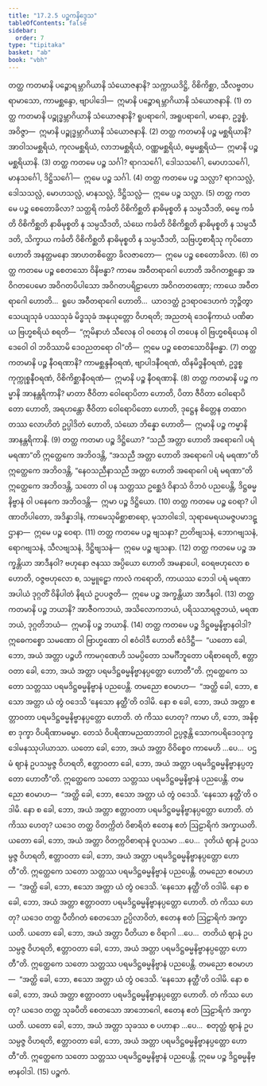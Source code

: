 ```yaml
---
title: "17.2.5 ပဉ္စကနိဒ္ဒေသ"
tableOfContents: false
sidebar:
  order: 7
type: "tipitaka"
basket: "ab"
book: "vbh"
---
```



<DynamicBreadcrumb />

<Division number="940" book="vbh">

<Paragraph number="2842" book="vbh">
တတ္ထ ကတမာနိ ပဉ္စောရမ္ဘာဂိယာနိ သံယောဇနာနိ? သက္ကာယဒိဋ္ဌိ, ဝိစိကိစ္ဆာ, သီလဗ္ဗတပရာမာသော, ကာမစ္ဆန္ဒော, ဗျာပါဒေါ—  ဣမာနိ ပဉ္စောရမ္ဘာဂိယာနိ သံယောဇနာနိ. (1)
</Paragraph>

<Paragraph number="2843" book="vbh">
တတ္ထ ကတမာနိ ပဉ္စုဒ္ဓမ္ဘာဂိယာနိ သံယောဇနာနိ? ရူပရာဂေါ, အရူပရာဂေါ, မာနော, ဥဒ္ဓစ္စံ, အဝိဇ္ဇာ—  ဣမာနိ ပဉ္စုဒ္ဓမ္ဘာဂိယာနိ သံယောဇနာနိ. (2)
</Paragraph>

<Paragraph number="2844" book="vbh">
တတ္ထ ကတမာနိ ပဉ္စ မစ္ဆရိယာနိ? အာဝါသမစ္ဆရိယံ, ကုလမစ္ဆရိယံ, လာဘမစ္ဆရိယံ, ဝဏ္ဏမစ္ဆရိယံ, ဓမ္မမစ္ဆရိယံ—  ဣမာနိ ပဉ္စ မစ္ဆရိယာနိ. (3)
</Paragraph>

<Paragraph number="2845" book="vbh">
တတ္ထ ကတမေ ပဉ္စ သင်္ဂါ? ရာဂသင်္ဂေါ, ဒေါသသင်္ဂေါ, မောဟသင်္ဂေါ, မာနသင်္ဂေါ, ဒိဋ္ဌိသင်္ဂေါ—  ဣမေ ပဉ္စ သင်္ဂါ. (4)
</Paragraph>

<Paragraph number="2846" book="vbh">
တတ္ထ ကတမေ ပဉ္စ သလ္လာ? ရာဂသလ္လံ, ဒေါသသလ္လံ, မောဟသလ္လံ, မာနသလ္လံ, ဒိဋ္ဌိသလ္လံ—  ဣမေ ပဉ္စ သလ္လာ. (5)
</Paragraph>

</Division>
<Division number="941" book="vbh">

<Paragraph number="2847" book="vbh">
တတ္ထ ကတမေ ပဉ္စ စေတောခိလာ? သတ္ထရိ ကင်္ခတိ ဝိစိကိစ္ဆတိ နာဓိမုစ္စတိ န သမ္ပသီဒတိ, ဓမ္မေ ကင်္ခတိ ဝိစိကိစ္ဆတိ နာဓိမုစ္စတိ န သမ္ပသီဒတိ, သံဃေ ကင်္ခတိ ဝိစိကိစ္ဆတိ နာဓိမုစ္စတိ န သမ္ပသီဒတိ, သိက္ခာယ ကင်္ခတိ ဝိစိကိစ္ဆတိ နာဓိမုစ္စတိ န သမ္ပသီဒတိ, သဗြဟ္မစာရီသု ကုပိတော ဟောတိ အနတ္တမနော အာဟတစိတ္တော ခိလဇာတော—  ဣမေ ပဉ္စ စေတောခိလာ. (6)
</Paragraph>

<Paragraph number="2848" book="vbh">
တတ္ထ ကတမေ ပဉ္စ စေတသော ဝိနိဗန္ဓာ? ကာမေ အဝီတရာဂေါ ဟောတိ အဝိဂတစ္ဆန္ဒော အဝိဂတပေမော အဝိဂတပိပါသော အဝိဂတပရိဠာဟော အဝိဂတတဏှော; ကာယေ အဝီတရာဂေါ ဟောတိ…  ရူပေ အဝီတရာဂေါ ဟောတိ…  ယာဝဒတ္ထံ ဥဒရာဝဒေဟကံ ဘုဉ္ဇိတွာ သေယျသုခံ ပဿသုခံ မိဒ္ဓသုခံ အနုယုတ္တော ဝိဟရတိ; အညတရံ ဒေဝနိကာယံ ပဏိဓာယ ဗြဟ္မစရိယံ စရတိ—  “ဣမိနာဟံ သီလေန ဝါ ဝတေန ဝါ တပေန ဝါ ဗြဟ္မစရိယေန ဝါ ဒေဝေါ ဝါ ဘဝိဿာမိ ဒေဝညတရော ဝါ”တိ—  ဣမေ ပဉ္စ စေတသောဝိနိဗန္ဓာ. (7)
</Paragraph>

<Paragraph number="2849" book="vbh">
တတ္ထ ကတမာနိ ပဉ္စ နီဝရဏာနိ? ကာမစ္ဆန္ဒနီဝရဏံ, ဗျာပါဒနီဝရဏံ, ထိနမိဒ္ဓနီဝရဏံ, ဥဒ္ဓစ္စကုက္ကုစ္စနီဝရဏံ, ဝိစိကိစ္ဆာနီဝရဏံ—  ဣမာနိ ပဉ္စ နီဝရဏာနိ. (8)
</Paragraph>

<Paragraph number="2850" book="vbh">
တတ္ထ ကတမာနိ ပဉ္စ ကမ္မာနိ အာနန္တရိကာနိ? မာတာ ဇီဝိတာ ဝေါရောပိတာ ဟောတိ, ပိတာ ဇီဝိတာ ဝေါရောပိတော ဟောတိ, အရဟန္တော ဇီဝိတာ ဝေါရောပိတော ဟောတိ, ဒုဋ္ဌေန စိတ္တေန တထာဂတဿ လောဟိတံ ဥပ္ပါဒိတံ ဟောတိ, သံဃော ဘိန္နော ဟောတိ—  ဣမာနိ ပဉ္စ ကမ္မာနိ အာနန္တရိကာနိ. (9)
</Paragraph>

<Paragraph number="2851" book="vbh">
တတ္ထ ကတမာ ပဉ္စ ဒိဋ္ဌိယော? “သညီ အတ္တာ ဟောတိ အရောဂေါ ပရံ မရဏာ”တိ ဣတ္ထေကေ အဘိဝဒန္တိ, “အသညီ အတ္တာ ဟောတိ အရောဂေါ ပရံ မရဏာ”တိ ဣတ္ထေကေ အဘိဝဒန္တိ, “နေဝသညီနာသညီ အတ္တာ ဟောတိ အရောဂေါ ပရံ မရဏာ”တိ ဣတ္ထေကေ အဘိဝဒန္တိ, သတော ဝါ ပန သတ္တဿ ဥစ္ဆေဒံ ဝိနာသံ ဝိဘဝံ ပညပေန္တိ, ဒိဋ္ဌဓမ္မနိဗ္ဗာနံ ဝါ ပနေကေ အဘိဝဒန္တိ—  ဣမာ ပဉ္စ ဒိဋ္ဌိယော. (10)
</Paragraph>

</Division>
<Division number="942" book="vbh">

<Paragraph number="2852" book="vbh">
တတ္ထ ကတမေ ပဉ္စ ဝေရာ? ပါဏာတိပါတော, အဒိန္နာဒါနံ, ကာမေသုမိစ္ဆာစာရော, မုသာဝါဒေါ, သုရာမေရယမဇ္ဇပမာဒဋ္ဌာနာ—  ဣမေ ပဉ္စ ဝေရာ. (11)
</Paragraph>

<Paragraph number="2853" book="vbh">
တတ္ထ ကတမေ ပဉ္စ ဗျသနာ? ဉာတိဗျသနံ, ဘောဂဗျသနံ, ရောဂဗျသနံ, သီလဗျသနံ, ဒိဋ္ဌိဗျသနံ—  ဣမေ ပဉ္စ ဗျသနာ. (12)
</Paragraph>

<Paragraph number="2854" book="vbh">
တတ္ထ ကတမေ ပဉ္စ အက္ခန္တိယာ အာဒီနဝါ? ဗဟုနော ဇနဿ အပ္ပိယော ဟောတိ အမနာပေါ, ဝေရဗဟုလော စ ဟောတိ, ဝဇ္ဇဗဟုလော စ, သမ္မူဠှော ကာလံ ကရောတိ, ကာယဿ ဘေဒါ ပရံ မရဏာ အပါယံ ဒုဂ္ဂတိံ ဝိနိပါတံ နိရယံ ဥပပဇ္ဇတိ—  ဣမေ ပဉ္စ အက္ခန္တိယာ အာဒီနဝါ. (13)
</Paragraph>

<Paragraph number="2855" book="vbh">
တတ္ထ ကတမာနိ ပဉ္စ ဘယာနိ? အာဇီဝကဘယံ, အသိလောကဘယံ, ပရိသသာရဇ္ဇဘယံ, မရဏဘယံ, ဒုဂ္ဂတိဘယံ—  ဣမာနိ ပဉ္စ ဘယာနိ. (14)
</Paragraph>

</Division>
<Division number="943" book="vbh">

<Paragraph number="2856" book="vbh">
တတ္ထ ကတမေ ပဉ္စ ဒိဋ္ဌဓမ္မနိဗ္ဗာနဝါဒါ? ဣဓေကစ္စော သမဏော ဝါ ဗြာဟ္မဏော ဝါ ဧဝံဝါဒီ ဟောတိ ဧဝံဒိဋ္ဌီ—  “ယတော ခေါ, ဘော, အယံ အတ္တာ ပဉ္စဟိ ကာမဂုဏေဟိ သမပ္ပိတော သမင်္ဂီဘူတော ပရိစာရေတိ, ဧတ္တာဝတာ ခေါ, ဘော, အယံ အတ္တာ ပရမဒိဋ္ဌဓမ္မနိဗ္ဗာနပ္ပတ္တော ဟောတီ”တိ. ဣတ္ထေကေ သတော သတ္တဿ ပရမဒိဋ္ဌဓမ္မနိဗ္ဗာနံ ပညပေန္တိ.
</Paragraph>

<Paragraph number="2857" book="vbh">
တမညော ဧဝမာဟ—  “အတ္ထိ ခေါ, ဘော, ဧသော အတ္တာ ယံ တွံ ဝဒေသိ ‘နေသော နတ္ထီ’တိ ဝဒါမိ. နော စ ခေါ, ဘော, အယံ အတ္တာ ဧတ္တာဝတာ ပရမဒိဋ္ဌဓမ္မနိဗ္ဗာနပ္ပတ္တော ဟောတိ. တံ ကိဿ ဟေတု? ကာမာ ဟိ, ဘော, အနိစ္စာ ဒုက္ခာ ဝိပရိဏာမဓမ္မာ. တေသံ ဝိပရိဏာမညထာဘာဝါ ဥပ္ပဇ္ဇန္တိ သောကပရိဒေဝဒုက္ခဒေါမနဿုပါယာသာ. ယတော ခေါ, ဘော, အယံ အတ္တာ ဝိဝိစ္စေဝ ကာမေဟိ …ပေ…  ပဌမံ ဈာနံ ဥပသမ္ပဇ္ဇ ဝိဟရတိ, ဧတ္တာဝတာ ခေါ, ဘော, အယံ အတ္တာ ပရမဒိဋ္ဌဓမ္မနိဗ္ဗာနပ္ပတ္တော ဟောတီ”တိ. ဣတ္ထေကေ သတော သတ္တဿ ပရမဒိဋ္ဌဓမ္မနိဗ္ဗာနံ ပညပေန္တိ.
</Paragraph>

<Paragraph number="2858" book="vbh">
တမညော ဧဝမာဟ—  “အတ္ထိ ခေါ, ဘော, ဧသော အတ္တာ ယံ တွံ ဝဒေသိ. ‘နေသော နတ္ထီ’တိ ဝဒါမိ. နော စ ခေါ, ဘော, အယံ အတ္တာ ဧတ္တာဝတာ ပရမဒိဋ္ဌဓမ္မနိဗ္ဗာနပ္ပတ္တော ဟောတိ. တံ ကိဿ ဟေတု? ယဒေဝ တတ္ထ ဝိတက္ကိတံ ဝိစာရိတံ ဧတေန ဧတံ ဩဠာရိကံ အက္ခာယတိ. ယတော ခေါ, ဘော, အယံ အတ္တာ ဝိတက္ကဝိစာရာနံ ဝူပသမာ …ပေ…  ဒုတိယံ ဈာနံ ဥပသမ္ပဇ္ဇ ဝိဟရတိ, ဧတ္တာဝတာ ခေါ, ဘော, အယံ အတ္တာ ပရမဒိဋ္ဌဓမ္မနိဗ္ဗာနပ္ပတ္တော ဟောတီ”တိ. ဣတ္ထေကေ သတော သတ္တဿ ပရမဒိဋ္ဌဓမ္မနိဗ္ဗာနံ ပညပေန္တိ.
</Paragraph>

<Paragraph number="2859" book="vbh">
တမညော ဧဝမာဟ—  “အတ္ထိ ခေါ, ဘော, ဧသော အတ္တာ ယံ တွံ ဝဒေသိ. ‘နေသော နတ္ထီ’တိ ဝဒါမိ. နော စ ခေါ, ဘော, အယံ အတ္တာ ဧတ္တာဝတာ ပရမဒိဋ္ဌဓမ္မနိဗ္ဗာနပ္ပတ္တော ဟောတိ. တံ ကိဿ ဟေတု? ယဒေဝ တတ္ထ ပီတိဂတံ စေတသော ဥပ္ပိလာဝိတံ, ဧတေန ဧတံ ဩဠာရိကံ အက္ခာယတိ. ယတော ခေါ, ဘော, အယံ အတ္တာ ပီတိယာ စ ဝိရာဂါ …ပေ…  တတိယံ ဈာနံ ဥပသမ္ပဇ္ဇ ဝိဟရတိ, ဧတ္တာဝတာ ခေါ, ဘော, အယံ အတ္တာ ပရမဒိဋ္ဌဓမ္မနိဗ္ဗာနပ္ပတ္တော ဟောတီ”တိ. ဣတ္ထေကေ သတော သတ္တဿ ပရမဒိဋ္ဌဓမ္မနိဗ္ဗာနံ ပညပေန္တိ.
</Paragraph>

<Paragraph number="2860" book="vbh">
တမညော ဧဝမာဟ—  “အတ္ထိ ခေါ, ဘော, ဧသော အတ္တာ ယံ တွံ ဝဒေသိ. ‘နေသော နတ္ထီ’တိ ဝဒါမိ. နော စ ခေါ, ဘော, အယံ အတ္တာ ဧတ္တာဝတာ ပရမဒိဋ္ဌဓမ္မနိဗ္ဗာနပ္ပတ္တော ဟောတိ. တံ ကိဿ ဟေတု? ယဒေဝ တတ္ထ သုခပီတိ စေတသော အာဘောဂေါ, ဧတေန ဧတံ ဩဠာရိကံ အက္ခာယတိ. ယတော ခေါ, ဘော, အယံ အတ္တာ သုခဿ စ ပဟာနာ …ပေ…  စတုတ္ထံ ဈာနံ ဥပသမ္ပဇ္ဇ ဝိဟရတိ, ဧတ္တာဝတာ ခေါ, ဘော, အယံ အတ္တာ ပရမဒိဋ္ဌဓမ္မနိဗ္ဗာနပ္ပတ္တော ဟောတီ”တိ. ဣတ္ထေကေ သတော သတ္တဿ ပရမဒိဋ္ဌဓမ္မနိဗ္ဗာနံ ပညပေန္တိ. ဣမေ ပဉ္စ ဒိဋ္ဌဓမ္မနိဗ္ဗာနဝါဒါ. (15)

</Paragraph>
</Division>

<Paragraph number="2861" type="center" book="vbh">
ပဉ္စကံ.
</Paragraph>